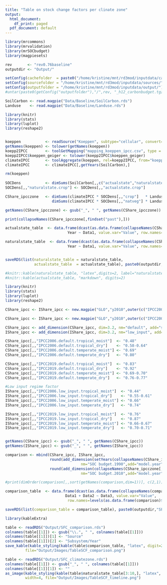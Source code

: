 ```yaml
---
title: "Table on stock change factors per clinate zone"
output:
  html_document:
    df_print: paged
  pdf_document: default
---
```


```r
library(mrcommons)
library(mrvalidation)
library(mrSOCbudget)
library(magpiesets)

rev       <- "rev0.76baseline"
outputdir <- "Output/"

setConfig(cachefolder  = paste0("/home/kristine/mnt/rd3mod/inputdata/cache/", rev), forcecache = TRUE)
setConfig(sourcefolder = "/home/kristine/mnt/rd3mod/inputdata/sources/")
setConfig(outputfolder = "/home/kristine/mnt/rd3mod/inputdata/output/")
#untar(paste0(getConfig("outputfolder"),"/",rev, "_h12_carbonbudget.tgz"), exdir="Data/Baselin", extras="--keep-newer-files ")

SoilCarbon <- read.magpie("Data/Baseline/SoilCarbon.rds")
Landuse    <- read.magpie("Data/Baseline/Landuse.rds")

```

```r

library(knitr)
library(stats)
library(luplot)
library(reshape2)


koeppen           <- readSource("Koeppen", subtype="cellular", convert="onlycorrect" )
getNames(koeppen) <- tolower(getNames(koeppen))
koepp2IPCC        <- toolGetMapping("mapping_koeppen_ipcc.csv", type = "sectoral")
koepp2IPCC$koeppen_geiger <- tolower(koepp2IPCC$koeppen_geiger)
climateIPCC       <- toolAggregate(koeppen, rel=koepp2IPCC, from="koeppen_geiger", to="ipcc_reduced", dim=3)
climateIPCC       <- climateIPCC[,getYears(SoilCarbon),]

rm(koeppen)
  
SOCDens           <- dimSums(SoilCarbon[,,c("actualstate","naturalstate")], dim=3.3) 
SOCDens[,,"naturalstate.crop"] <- SOCDens[,,"actualstate.crop"]

CShare_ipcczone   <- dimSums(climateIPCC * SOCDens[,,"crop"]   * Landuse[,,"crop"], dim=1)/
                     dimSums(climateIPCC * SOCDens[,,"natveg"] * Landuse[,,"crop"], dim=1)

getNames(CShare_ipcczone) <- gsub("_", " ", getNames(CShare_ipcczone))

print(collapseNames(CShare_ipcczone[,findset("past"),]))

actualstate_table  <- data.frame(dcast(as.data.frame(collapseNames(CShare_ipcczone[,findset("past"),"actualstate"])), 
                            Year ~ Data1, value.var="Value", row.names=findset("past")), row.names = "Year")

naturalstate_table  <- data.frame(dcast(as.data.frame(collapseNames(CShare_ipcczone[,findset("past"),"naturalstate"])), 
                            Year ~ Data1, value.var="Value", row.names=findset("past")), row.names = "Year")


saveRDS(list(naturalstate_table = naturalstate_table,
             actualstate_table  = actualstate_table), paste0(outputdir, "SFC_climatezone.rds"))

#knitr::kable(naturalstate_table, "latex",digits=2, label="naturalstate_table")
#knitr::kable(actualstate_table, "markdown", digits=2)
```

```r

library(knitr)
library(stats)
library(luplot)
library(reshape2)

CShare_ipcc <- IShare_ipcc <- new.magpie("GLO","y2010",outer(c("IPCC2006","IPCC2019"),unique(koepp2IPCC$ipcc_reduced), paste, sep="."))

CShare_ipcc <- IShare_ipcc <- new.magpie("GLO","y2010",outer(c("IPCC2006","IPCC2019"),c("tropical_moist","tropical_dry","temperate_dry","temperate_moist"), paste, sep="."))

CShare_ipcc <- add_dimension(CShare_ipcc, dim=3.2, nm="default", add="subsystem")
IShare_ipcc <- add_dimension(IShare_ipcc, dim=3.2, nm="low_input", add="subsystem")

CShare_ipcc[,,"IPCC2006.default.tropical_moist"]  <- "0.48"
CShare_ipcc[,,"IPCC2006.default.tropical_dry"]    <- "0.58-0.64" 
CShare_ipcc[,,"IPCC2006.default.temperate_moist"] <- "0.69"
CShare_ipcc[,,"IPCC2006.default.temperate_dry"]   <- "0.80"

CShare_ipcc[,,"IPCC2019.default.tropical_moist"]  <- "0.83"
CShare_ipcc[,,"IPCC2019.default.tropical_dry"]    <- "0.92" 
CShare_ipcc[,,"IPCC2019.default.temperate_moist"] <- "0.69-0.70"
CShare_ipcc[,,"IPCC2019.default.temperate_dry"]   <- "0.76-0.77"

#Low input regime factor
IShare_ipcc[,,"IPCC2006.low_input.tropical_moist"]  <- "0.44"
IShare_ipcc[,,"IPCC2006.low_input.tropical_dry"]    <- "0.55-0.61" 
IShare_ipcc[,,"IPCC2006.low_input.temperate_moist"] <- "0.66"
IShare_ipcc[,,"IPCC2006.low_input.temperate_dry"]   <- "0.74"

IShare_ipcc[,,"IPCC2019.low_input.tropical_moist"]  <- "0.76"
IShare_ipcc[,,"IPCC2019.low_input.tropical_dry"]    <- "0.87" 
IShare_ipcc[,,"IPCC2019.low_input.temperate_moist"] <- "0.66-0.67"
IShare_ipcc[,,"IPCC2019.low_input.temperate_dry"]   <- "0.70-0.71"


getNames(CShare_ipcc) <- gsub("_", " ", getNames(CShare_ipcc))
getNames(IShare_ipcc) <- gsub("_", " ", getNames(IShare_ipcc))

comparison <- mbind(CShare_ipcc, IShare_ipcc,
                    round(add_dimension(setYears(collapseNames(CShare_ipcczone[,"y1990","naturalstate"]),"y2010"),
                                  nm="SOC budget.1990",add="model.year"),2),
                    round(add_dimension(collapseNames(CShare_ipcczone[,"y2010","naturalstate"]),
                                  nm="SOC budget.2010",add="model.year"),2))

#print(dimOrder(comparison[,,sort(getNames(comparison,dim=1))], c(2,1)))

comparison_table  <- data.frame(dcast(as.data.frame(collapseNames(comparison)), 
                           Data1 + Data2 ~ Data3, value.var="Value", 
                            row.names=levels(as.data.frame(comparison)$Data1)))

saveRDS(list(comparison_table = comparison_table), paste0(outputdir,"SFC_comparison.rds"))


```

```r
library(kableExtra)

table <- readRDS("Output/SFC_comparison.rds")
colnames(table[[1]]) <- gsub("\\.", " ", colnames(table[[1]]))
colnames(table[[1]])[1] <- "Source"
colnames(table[[1]])[2] <- "Subsystem/Year"
save_kable(kable_styling(kable(table$comparison_table, "latex", digit=2), latex_options = c("striped", "scale_down")), 
         file="Output/Images/TableSCF_comparison.png")

table <- readRDS("Output/SFC_climatezone.rds")
colnames(table[[1]]) <- gsub("_", " ", colnames(table[[1]]))
colnames(table[[1]][1]) <- ""
as_image(kable_styling(kable(table$naturalstate_table[3:10,], "latex", digit=2), latex_options = c("striped", "scale_down")), 
         width=4, file="Output/Images/TableSCF_timeline.png")
```